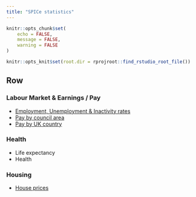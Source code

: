 ```yaml
---
title: "SPICe statistics"
---
```


```r

knitr::opts_chunk$set(
	echo = FALSE,
	message = FALSE,
	warning = FALSE
)

knitr::opts_knit$set(root.dir = rprojroot::find_rstudio_root_file())

```

## Row {rowheight=100}

### Labour Market & Earnings / Pay

-   [Employment, Unemployment & Inactivity rates](labourmarket.html)
-   [Pay by council area](earnings_LA.html)
-   [Pay by UK country](earnings_nations.html)


### Health

- Life expectancy
- Health

### Housing

- [House prices](housing.html)


